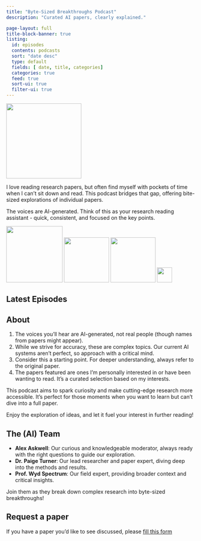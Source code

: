 ```yaml
---
title: "Byte-Sized Breakthroughs Podcast"
description: "Curated AI papers, clearly explained."

page-layout: full
title-block-banner: true
listing:
  id: episodes
  contents: podcasts
  sort: "date desc"
  type: default
  fields: [ date, title, categories]
  categories: true
  feed: true
  sort-ui: true
  filter-ui: true
---
```



::: {.grid}

::: {.g-col-4}
![](/static/podcast_data/coverart.jpg){ width=200px }
:::

::: {.g-col-8}
I love reading research papers, but often find myself with pockets of time when I can't sit down and read. 
This podcast bridges that gap, offering bite-sized explorations of individual papers.
:::

:::


::: {.callout-note}
The voices are AI-generated. Think of this as your research reading assistant - quick, consistent, and focused on the key points.
:::

[![](/static/podcast_data/pocastapps/spotify.svg){ width=150px }](https://open.spotify.com/show/5x88UyAEyAKXXjlQOGIPi0) [![](/static/podcast_data/pocastapps/apple.svg){ width=120px }](https://podcasts.apple.com/us/podcast/byte-sized-breakthroughs/id1758956141) [![](/static/podcast_data/pocastapps/youtube.svg){ width=120px }](https://www.youtube.com/playlist?list=PLVGy51T4g6zVYbuGfE07OHKr4zsySxFak)  [![](/static/podcast_data/pocastapps/rss.svg){ width=40px }](/static/podcast_data/feed.xml)





## Latest Episodes
::: {#episodes}
:::





## About

1. The voices you'll hear are AI-generated, not real people (though names from papers might appear).
2. While we strive for accuracy, these are complex topics. Our current AI systems aren't perfect, so approach with a critical mind.
3. Consider this a starting point. For deeper understanding, always refer to the original paper.
4. The papers featured are ones I'm personally interested in or have been wanting to read. It's a curated selection based on my interests.

This podcast aims to spark curiosity and make cutting-edge research more accessible. It's perfect for those moments when you want to learn but can't dive into a full paper.

Enjoy the exploration of ideas, and let it fuel your interest in further reading!


## The (AI) Team

- **Alex Askwell**: Our curious and knowledgeable moderator, always ready with the right questions to guide our exploration.
- **Dr. Paige Turner**: Our lead researcher and paper expert, diving deep into the methods and results.
- **Prof. Wyd Spectrum**: Our field expert, providing broader context and critical insights.

Join them as they break down complex research into byte-sized breakthroughs!


## Request a paper

If you have a paper you'd like to see discussed, please [fill this form](https://forms.gle/rGByf81DyPNCA9gYA)